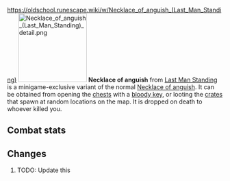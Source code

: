https://oldschool.runescape.wiki/w/Necklace_of_anguish_(Last_Man_Standing)
{{Infobox Item
|name = Necklace of anguish
|image = [[File:Necklace of anguish (Last Man Standing).png]]
|release = [[4 August]] [[2016]]
|update = Last Man Standing Beta and Splashing Restrictions  # TODO: Update this
|members = No
|quest = No
|tradeable = No
|placeholder = No
|equipable = Yes
|stackable = No
|noteable = Yes
|options = Wield, Drop   # TODO: Update this
|examine = A deep sense of anguish burns within this powerful necklace.
|value = 10
|alchable = No
|weight = 0.01
|id = 27172
}}
[[File:Necklace of anguish (Last Man Standing) detail.png|160px|left]]
'''Necklace of anguish''' from [[Last Man Standing]] is a minigame-exclusive variant of the normal [[Necklace of anguish]]. It can be obtained from opening the [[Chest (Last Man Standing)|chests]] with a [[bloody key]], or looting the [[Crate (Last Man Standing)|crates]] that spawn at random locations on the map. It is dropped on death to whoever killed you.

==Combat stats==
{{Infobox Bonuses
|astab = 0
|aslash = 0
|acrush = 0
|amagic = 0
|arange = 15
|dstab = 0
|dslash = 0
|dcrush = 0
|dmagic = 0
|drange = 0
|str = 0
|rstr = 5
|mdmg = 0
|prayer = 2
|slot = neck
|image = [[File:Necklace of anguish equipped male.png|160px]]
|altimage = [[File:Necklace of anguish equipped female.png|160px]]
}}

==Changes==
# TODO: Update this
{{Subject changes header}}
{{Subject changes
|date = 4 August 2016
|update = Last Man Standing
|change = The item was made fully available with the release of Last Man Standing.
}}
{{Subject changes footer}}

{{Last Man Standing In-game Items}}
